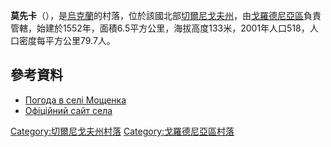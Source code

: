 {{coord|52|1|48|N|31|44|14|E|scale:100000|display=title}}

'''莫先卡'''（{{lang-uk|Мощенка}}），是[[烏克蘭|烏克蘭]]的村落，位於該國北部[[切爾尼戈夫州|切爾尼戈夫州]]，由[[戈羅德尼亞區|戈羅德尼亞區]]負責管轄，始建於1552年，面積6.5平方公里，海拔高度133米，2001年人口518，人口密度每平方公里79.7人。

==參考資料==
* [http://weather.in.ua/ua/chernigovskaja/16411 Погода в селі Мощенка] {{Wayback|url=http://weather.in.ua/ua/chernigovskaja/16411 |date=20160305101107 }}
* [http://moschenka.narod.ru/ Офіційний сайт села] {{Wayback|url=http://moschenka.narod.ru/ |date=20200811104149 }}

[[Category:切爾尼戈夫州村落|Category:切爾尼戈夫州村落]]
[[Category:戈羅德尼亞區村落|Category:戈羅德尼亞區村落]]


{{Chernihiv-geo-stub}}
